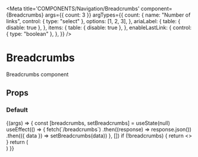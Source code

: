 
<Meta
  title='COMPONENTS/Navigation/Breadcrumbs'
  component={Breadcrumbs}
  args={{ count: 3 }}
  argTypes={{
    count: {
      name: "Number of links",
      control: { type: "select" },
      options: [1, 2, 3],
    },
    ariaLabel: {
      table: { disable: true },
    },
    items: {
      table: { disable: true },
    },
    enableLastLink: {
      control: { type: "boolean" },
    },
  }}
/>

# Breadcrumbs

Breadcrumbs component

## Props

<Props of={Breadcrumbs} />

### Default

<Preview>
  <Story name='Breadcrumbs'>
    {(args) => {
      const [breadcrumbs, setBreadcrumbs] = useState(null)
      useEffect(() => {
        fetch(`/breadcrumbs`)
          .then((response) => response.json())
          .then(({ data }) => setBreadcrumbs(data))
      }, [])
      if (!breadcrumbs) {
        return <></>
      }
      return (
        <div style={{ padding: "20px" }}>
          <Breadcrumbs enableLastLink={args.enableLastLink} items={breadcrumbs.items.slice(0, args.count)} />
        </div>
      )
    }}
  </Story>
</Preview>
